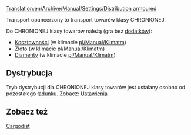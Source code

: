 [[Translation:en/Archive/Manual/Settings/Distribution armoured]]
 

Transport opancerzony to transport towarów klasy CHRONIONEJ.

Do CHRONIONEJ klasy towarów należą (gra bez [[pl/Manual/NewGRF|dodatków]]):
*[[pl/Manual/Base Set/Cargos/Kosztowności|Kosztowności]] (w klimacie [[pl/Manual/Klimat]]m)
*[[pl/Manual/Base Set/Cargos/Złoto|Złoto]] (w klimacie [[pl/Manual/Klimat]]m)
*[[pl/Manual/Base Set/Cargos/Diamenty|Diamenty]] (w klimacie [[pl/Manual/Klimat]]m)

== Dystrybucja ==

Tryb dystrybucji dla CHRONIONEJ klasy towarów jest ustalany osobno od pozostałego [[pl/Manual/Ładunek|ładunku]]. Zobacz:  [[pl/Ustawienia/Środowisko#Tryb dystrybucji dla CHRONIONEJ klasy towarów|Ustawienia]]

== Zobacz też ==

[[pl/Manual/Dystrybucja ładunku|Cargodist]]